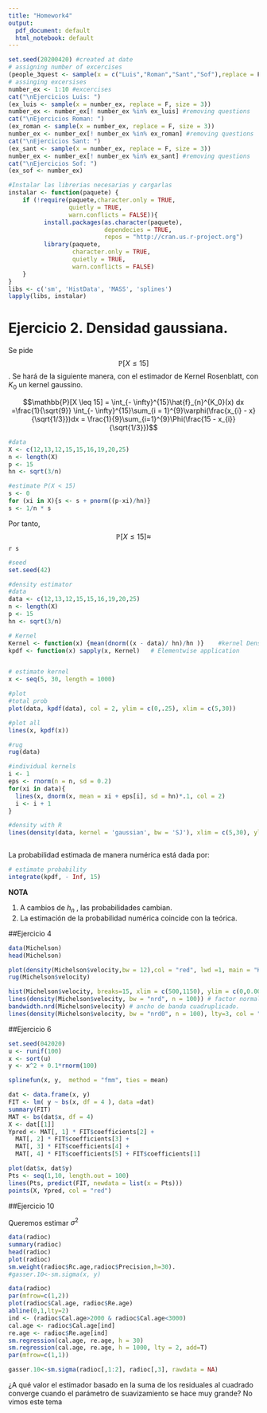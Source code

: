 ```yaml
---
title: "Homework4"
output:
  pdf_document: default
  html_notebook: default
---
```


```r
set.seed(20200420) #created at date
# assigning number of excercises 
(people_3quest <- sample(x = c("Luis","Roman","Sant","Sof"),replace = F, size = 2)) #people with 3 questions, by alphabetic order
# assinging excersises
number_ex <- 1:10 #excercises
cat("\nEjercicios Luis: ")
(ex_luis <- sample(x = number_ex, replace = F, size = 3))
number_ex <- number_ex[! number_ex %in% ex_luis] #removing questions 
cat("\nEjercicios Roman: ")
(ex_roman <- sample(x = number_ex, replace = F, size = 3))
number_ex <- number_ex[! number_ex %in% ex_roman] #removing questions 
cat("\nEjercicios Sant: ")
(ex_sant <- sample(x = number_ex, replace = F, size = 3))
number_ex <- number_ex[! number_ex %in% ex_sant] #removing questions 
cat("\nEjercicios Sof: ")
(ex_sof <- number_ex)
```

```r
#Instalar las librerias necesarias y cargarlas
instalar <- function(paquete) {
    if (!require(paquete,character.only = TRUE,
                 quietly = TRUE, 
                 warn.conflicts = FALSE)){
          install.packages(as.character(paquete),
                           dependecies = TRUE,
                           repos = "http://cran.us.r-project.org")
          library(paquete,
                  character.only = TRUE, 
                  quietly = TRUE,
                  warn.conflicts = FALSE)
    }
}
libs <- c('sm', 'HistData', 'MASS', 'splines') 
lapply(libs, instalar)
```



# Ejercicio 2. Densidad gaussiana.

Se pide $$\mathbb{P}[X \leq 15]$$.
Se hará de la siguiente manera, con el estimador de Kernel Rosenblatt, con $K_0$ un kernel gaussino.

$$\mathbb{P}[X \leq 15] = \int_{- \infty}^{15}\hat{f}_{n}^{K_0}(x) dx =\frac{1}{\sqrt{9}} \int_{- \infty}^{15}\sum_{i = 1}^{9}\varphi(\frac{x_{i} - x}{\sqrt{1/3}})dx = \frac{1}{9}\sum_{i=1}^{9}\Phi(\frac{15 - x_{i}}{\sqrt{1/3}})$$

```r
#data
X <- c(12,13,12,15,15,16,19,20,25)
n <- length(X)
p <- 15
hn <- sqrt(3/n)

#estimate P(X < 15)
s <- 0
for (xi in X){s <- s + pnorm((p-xi)/hn)}
s <- 1/n * s

```

Por tanto,  $$\mathbb{P}[X \leq 15]  \approx $$ `r s`

```r
#seed
set.seed(42)

#density estimator
#data
data <- c(12,13,12,15,15,16,19,20,25)
n <- length(X)
p <- 15
hn <- sqrt(3/n)

# Kernel
Kernel <- function(x) {mean(dnorm((x - data)/ hn)/hn )}    #kernel Density
kpdf <- function(x) sapply(x, Kernel)   # Elementwise application


# estimate kernel
x <- seq(5, 30, length = 1000)

#plot 
#total prob 
plot(data, kpdf(data), col = 2, ylim = c(0,.25), xlim = c(5,30))

#plot all
lines(x, kpdf(x))

#rug
rug(data)

#individual kernels
i <- 1
eps <- rnorm(n = n, sd = 0.2)
for(xi in data){
  lines(x, dnorm(x, mean = xi + eps[i], sd = hn)*.1, col = 2)
  i <- i + 1
}

#density with R
lines(density(data, kernel = 'gaussian', bw = 'SJ'), xlim = c(5,30), ylim = c(0,.20), col = 3)



```


La probabilidad estimada de manera numérica está dada por:

```r
# estimate probability
integrate(kpdf, - Inf, 15)

```

__NOTA__ 

1. A cambios de $h_n$ , las probabilidades cambian.
2. La estimación de la probabilidad numérica coincide con la teórica.




##Ejercicio 4

```r
data(Michelson)
head(Michelson)
```

```r
plot(density(Michelson$velocity,bw = 12),col = "red", lwd =1, main = "KDE de velocidad",ylab="prob",xlab="velocidad")
rug(Michelson$velocity) 
```

```r
hist(Michelson$velocity, breaks=15, xlim = c(500,1150), ylim = c(0,0.006), col ="pink", prob = T)
lines(density(Michelson$velocity, bw = "nrd", n = 100)) # factor normal (1.06)
bandwidth.nrd(Michelson$velocity) # ancho de banda cuadruplicado.
lines(density(Michelson$velocity, bw = "nrd0", n = 100), lty=3, col = "red", lwd = 3) #factor con (0.9)

```

##Ejercicio 6
```r
set.seed(042020)
u <- runif(100)
x <- sort(u)
y <- x^2 + 0.1*rnorm(100)
```

```r
splinefun(x, y,  method = "fmm", ties = mean)
```

```r
dat <- data.frame(x, y)
FIT <- lm( y ~ bs(x, df = 4 ), data =dat) 
summary(FIT)
MAT <- bs(dat$x, df = 4) 
X <- dat[[1]]
Ypred <- MAT[, 1] * FIT$coefficients[2] +  
  MAT[, 2] * FIT$coefficients[3] +
  MAT[, 3] * FIT$coefficients[4] +
  MAT[, 4] * FIT$coefficients[5] + FIT$coefficients[1]

plot(dat$x, dat$y)
Pts <- seq(1,10, length.out = 100)
lines(Pts, predict(FIT, newdata = list(x = Pts)))
points(X, Ypred, col = "red")
```

##Ejercicio 10

Queremos estimar $\sigma^2$

```r
data(radioc)
summary(radioc)
head(radioc)
plot(radioc)
sm.weight(radioc$Rc.age,radioc$Precision,h=30).
#gasser.10<-sm.sigma(x, y)
```

```r
data(radioc)
par(mfrow=c(1,2))
plot(radioc$Cal.age, radioc$Re.age)
abline(0,1,lty=2)
ind <- (radioc$Cal.age>2000 & radioc$Cal.age<3000)
cal.age <- radioc$Cal.age[ind]
re.age <- radioc$Re.age[ind]
sm.regression(cal.age, re.age, h = 30)
sm.regression(cal.age, re.age, h = 1000, lty = 2, add=T)
par(mfrow=c(1,1))
```


```r
gasser.10<-sm.sigma(radioc[,1:2], radioc[,3], rawdata = NA)
```

¿A qué valor el estimador basado en la suma de los residuales al cuadrado converge cuando
el parámetro de suavizamiento se hace muy grande? No vimos este tema

